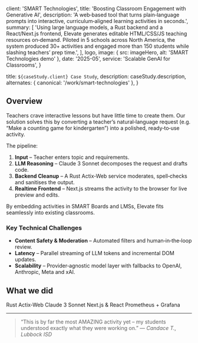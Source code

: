 
  client: 'SMART Technologies',
  title: 'Boosting Classroom Engagement with Generative AI',
  description:
    'A web‑based tool that turns plain‑language prompts into interactive, curriculum‑aligned learning activities in seconds.',
  summary: [
    'Using large language models, a Rust backend and a React/Next.js frontend, Elevate generates editable HTML/CSS/JS teaching resources on‑demand. Piloted in 5 schools across North America, the system produced 30+ activities and engaged more than 150 students while slashing teachers’ prep time.',
  ],
  logo,
  image: { src: imageHero, alt: 'SMART Technologies demo' },
  date: '2025-05',
  service: 'Scalable GenAI for Classrooms',
}

  title: `${caseStudy.client} Case Study`,
  description: caseStudy.description,
  alternates: { canonical: '/work/smart-technologies' },
}

## Overview

Teachers crave interactive lessons but have little time to create them. Our solution solves this by converting a teacher’s natural‑language request (e.g. “Make a counting game for kindergarten”) into a polished, ready‑to‑use activity.

The pipeline:

1. **Input** – Teacher enters topic and requirements.
2. **LLM Reasoning** – Claude 3 Sonnet decomposes the request and drafts code.
3. **Backend Cleanup** – A Rust Actix‑Web service moderates, spell‑checks and sanitises the output.
4. **Realtime Frontend** – Next.js streams the activity to the browser for live preview and edits.

By embedding activities in SMART Boards and LMSs, Elevate fits seamlessly into existing classrooms.

### Key Technical Challenges

- **Content Safety & Moderation** – Automated filters and human‑in‑the‑loop review.
- **Latency** – Parallel streaming of LLM tokens and incremental DOM updates.
- **Scalability** – Provider‑agnostic model layer with fallbacks to OpenAI, Anthropic, Meta and xAI.

## What we did

<TagList>
  <TagListItem>Rust Actix‑Web</TagListItem>
  <TagListItem>Claude 3 Sonnet</TagListItem>
  <TagListItem>Next.js & React</TagListItem>
  <TagListItem>Prometheus + Grafana</TagListItem>
</TagList>

<StatList>
  <StatListItem value="5 Schools" label="Across North America" />
  <StatListItem value="150+" label="Students Engaged" />
  <StatListItem value="300+" label="Activities Generated" />
  <StatListItem value="8 Months" label="Project Duration" />
</StatList>

---

> “This is by far the most AMAZING activity yet – my students understood exactly what they were working on.” — *Candace T., Lubbock ISD*
